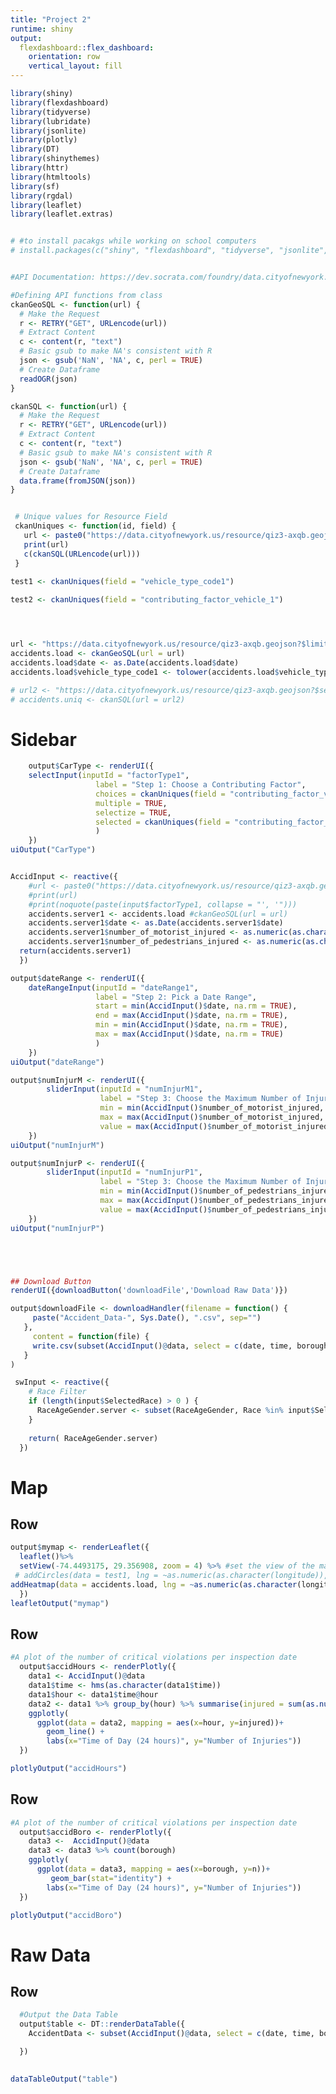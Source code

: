 ```yaml
---
title: "Project 2"
runtime: shiny
output: 
  flexdashboard::flex_dashboard:
    orientation: row
    vertical_layout: fill
---
```



```r
library(shiny)
library(flexdashboard)
library(tidyverse)
library(lubridate)
library(jsonlite)
library(plotly)
library(DT)
library(shinythemes)
library(httr)
library(htmltools)
library(sf)
library(rgdal)
library(leaflet)
library(leaflet.extras)


# #to install pacakgs while working on school computers
# install.packages(c("shiny", "flexdashboard", "tidyverse", "jsonlite", "plotly", "DT", "shinythemes", "httr", "htmltools", "sf", "rgdal", "leaflet", "leaflet.extras"), dependencies = TRUE)


#API Documentation: https://dev.socrata.com/foundry/data.cityofnewyork.us/qiz3-axqb

#Defining API functions from class
ckanGeoSQL <- function(url) {
  # Make the Request
  r <- RETRY("GET", URLencode(url))
  # Extract Content
  c <- content(r, "text")
  # Basic gsub to make NA's consistent with R
  json <- gsub('NaN', 'NA', c, perl = TRUE)
  # Create Dataframe
  readOGR(json)
}

ckanSQL <- function(url) {
  # Make the Request
  r <- RETRY("GET", URLencode(url))
  # Extract Content
  c <- content(r, "text")
  # Basic gsub to make NA's consistent with R
  json <- gsub('NaN', 'NA', c, perl = TRUE)
  # Create Dataframe
  data.frame(fromJSON(json))
}


 # Unique values for Resource Field
 ckanUniques <- function(id, field) {
   url <- paste0("https://data.cityofnewyork.us/resource/qiz3-axqb.geojson?$select=lower(",field,")&$group=",field,"&$having=",field," IS NOT NULL")
   print(url)
   c(ckanSQL(URLencode(url)))
 }
 
test1 <- ckanUniques(field = "vehicle_type_code1")

test2 <- ckanUniques(field = "contributing_factor_vehicle_1")




url <- "https://data.cityofnewyork.us/resource/qiz3-axqb.geojson?$limit=10000"
accidents.load <- ckanGeoSQL(url = url)
accidents.load$date <- as.Date(accidents.load$date)
accidents.load$vehicle_type_code1 <- tolower(accidents.load$vehicle_type_code1)

# url2 <- "https://data.cityofnewyork.us/resource/qiz3-axqb.geojson?$select=lower(vehicle_type_code1)&$group=vehicle_type_code1&$having=vehicle_type_code1= IS NOT NULL"
# accidents.uniq <- ckanSQL(url = url2)

```

Sidebar {.sidebar}
=====================================

```r
    output$CarType <- renderUI({
    selectInput(inputId = "factorType1",
                   label = "Step 1: Choose a Contributing Factor",
                   choices = ckanUniques(field = "contributing_factor_vehicle_1")$features.properties$lower_contributing_factor_vehicle_1 ,
                   multiple = TRUE,
                   selectize = TRUE,
                   selected = ckanUniques(field = "contributing_factor_vehicle_1")$features.properties$lower_contributing_factor_vehicle_1[1]
                   )
    })
uiOutput("CarType")


AccidInput <- reactive({
    #url <- paste0("https://data.cityofnewyork.us/resource/qiz3-axqb.geojson?$where=lower(contributing_factor_vehicle_1) in('",noquote(paste(input$factorType1, collapse = "', '")),"')")
    #print(url)
    #print(noquote(paste(input$factorType1, collapse = "', '")))
    accidents.server1 <- accidents.load #ckanGeoSQL(url = url)
    accidents.server1$date <- as.Date(accidents.server1$date)
    accidents.server1$number_of_motorist_injured <- as.numeric(as.character(accidents.server1$number_of_motorist_injured))
    accidents.server1$number_of_pedestrians_injured <- as.numeric(as.character(accidents.server1$number_of_pedestrians_injured))
  return(accidents.server1)
  })

output$dateRange <- renderUI({
    dateRangeInput(inputId = "dateRange1",
                   label = "Step 2: Pick a Date Range",
                   start = min(AccidInput()$date, na.rm = TRUE), 
                   end = max(AccidInput()$date, na.rm = TRUE),
                   min = min(AccidInput()$date, na.rm = TRUE),
                   max = max(AccidInput()$date, na.rm = TRUE)
                   )
    })
uiOutput("dateRange")

output$numInjurM <- renderUI({
        sliderInput(inputId = "numInjurM1", 
                    label = "Step 3: Choose the Maximum Number of Injured Drivers",
                    min = min(AccidInput()$number_of_motorist_injured, na.rm = TRUE), 
                    max = max(AccidInput()$number_of_motorist_injured, na.rm = TRUE),
                    value = max(AccidInput()$number_of_motorist_injured, na.rm = TRUE))
    })
uiOutput("numInjurM")

output$numInjurP <- renderUI({
        sliderInput(inputId = "numInjurP1", 
                    label = "Step 3: Choose the Maximum Number of Injured Pedestrians",
                    min = min(AccidInput()$number_of_pedestrians_injured, na.rm = TRUE), 
                    max = max(AccidInput()$number_of_pedestrians_injured, na.rm = TRUE),
                    value = max(AccidInput()$number_of_pedestrians_injured, na.rm = TRUE))
    })
uiOutput("numInjurP")





## Download Button
renderUI({downloadButton('downloadFile','Download Raw Data')})

output$downloadFile <- downloadHandler(filename = function() {
     paste("Accident_Data-", Sys.Date(), ".csv", sep="")
   },
     content = function(file) {
     write.csv(subset(AccidInput()@data, select = c(date, time, borough, latitude, longitude,contributing_factor_vehicle_1, number_of_motorist_injured, number_of_cyclist_killed, number_of_pedestrians_killed, number_of_motorist_killed)), file)
   }
)

```


```r
 swInput <- reactive({
    # Race Filter
    if (length(input$SelectedRace) > 0 ) {
      RaceAgeGender.server <- subset(RaceAgeGender, Race %in% input$SelectedRace)
    }
    
    return( RaceAgeGender.server)
  })
```

Map
=====================================

Row 
-------------------------------------


```r
output$mymap <- renderLeaflet({
  leaflet()%>% 
  setView(-74.4493175, 29.356908, zoom = 4) %>% #set the view of the map
 # addCircles(data = test1, lng = ~as.numeric(as.character(longitude)), lat = ~as.numeric(as.character(latitude)), weight = 1, color ='#da0feb') %>% #added the circles over large
addHeatmap(data = accidents.load, lng = ~as.numeric(as.character(longitude)), lat = ~as.numeric(as.character(latitude)), radius = 8)
  })
leafletOutput("mymap")
```

Row 
-------------------------------------
```r
#A plot of the number of critical violations per inspection date
  output$accidHours <- renderPlotly({
    data1 <- AccidInput()@data
    data1$time <- hms(as.character(data1$time))
    data1$hour <- data1$time@hour
    data2 <- data1 %>% group_by(hour) %>% summarise(injured = sum(as.numeric(as.character(number_of_motorist_injured))))
    ggplotly(
      ggplot(data = data2, mapping = aes(x=hour, y=injured))+
        geom_line() +
        labs(x="Time of Day (24 hours)", y="Number of Injuries"))
  })

plotlyOutput("accidHours")

```


Row 
-------------------------------------
```r
#A plot of the number of critical violations per inspection date
  output$accidBoro <- renderPlotly({
    data3 <-  AccidInput()@data
    data3 <- data3 %>% count(borough)
    ggplotly(
      ggplot(data = data3, mapping = aes(x=borough, y=n))+
         geom_bar(stat="identity") +
        labs(x="Time of Day (24 hours)", y="Number of Injuries"))
  })

plotlyOutput("accidBoro")

```

Raw Data
=====================================

Row 
-------------------------------------


```r
  #Output the Data Table
  output$table <- DT::renderDataTable({
    AccidentData <- subset(AccidInput()@data, select = c(date, time, borough, latitude, longitude,contributing_factor_vehicle_1, number_of_motorist_injured, number_of_cyclist_killed, number_of_pedestrians_killed, number_of_motorist_killed))

  })
  

dataTableOutput("table")
  


```

